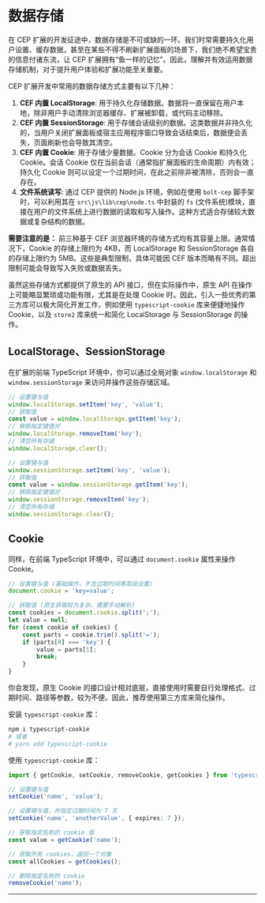 # 数据存储

在 CEP 扩展的开发征途中，数据存储是不可或缺的一环。我们时常需要持久化用户设置、缓存数据，甚至在某些不得不刷新扩展面板的场景下，我们绝不希望宝贵的信息付诸东流，让 CEP 扩展拥有“鱼一样的记忆”。因此，理解并有效运用数据存储机制，对于提升用户体验和扩展功能至关重要。

CEP 扩展开发中常用的数据存储方式主要有以下几种：

1.  **CEF 内置 LocalStorage**: 用于持久化存储数据。数据将一直保留在用户本地，除非用户手动清除浏览器缓存、扩展被卸载，或代码主动移除。
2.  **CEF 内置 SessionStorage**: 用于存储会话级别的数据。这类数据并非持久化的，当用户关闭扩展面板或宿主应用程序窗口导致会话结束后，数据便会丢失，页面刷新也会导致其清空。
3.  **CEF 内置 Cookie**: 用于存储少量数据。Cookie 分为会话 Cookie 和持久化 Cookie。会话 Cookie 仅在当前会话（通常指扩展面板的生命周期）内有效；持久化 Cookie 则可以设定一个过期时间，在此之前除非被清除，否则会一直存在。
4.  **文件系统读写**: 通过 CEP 提供的 Node.js 环境，例如在使用 `bolt-cep` 脚手架时，可以利用其在 `src\js\lib\cep\node.ts` 中封装的 `fs` (文件系统)模块，直接在用户的文件系统上进行数据的读取和写入操作。这种方式适合存储较大数据或复杂结构的数据。

**需要注意的是：** 前三种基于 CEF 浏览器环境的存储方式均有其容量上限。通常情况下，Cookie 的存储上限约为 4KB，而 LocalStorage 和 SessionStorage 各自的存储上限约为 5MB。这些是典型限制，具体可能因 CEF 版本而略有不同。超出限制可能会导致写入失败或数据丢失。

虽然这些存储方式都提供了原生的 API 接口，但在实际操作中，原生 API 在操作上可能略显繁琐或功能有限，尤其是在处理 Cookie 时。因此，引入一些优秀的第三方库可以极大简化开发工作，例如使用 `typescript-cookie` 库来便捷地操作 Cookie，以及 `store2` 库来统一和简化 LocalStorage 与 SessionStorage 的操作。

## LocalStorage、SessionStorage

在扩展的前端 TypeScript 环境中，你可以通过全局对象 `window.localStorage` 和 `window.sessionStorage` 来访问并操作这些存储区域。

```typescript title="localStorage"
// 设置键与值
window.localStorage.setItem('key', 'value');
// 获取值
const value = window.localStorage.getItem('key');
// 移除指定键值对
window.localStorage.removeItem('key');
// 清空所有存储
window.localStorage.clear();
```

```typescript title="sessionStorage"
// 设置键与值
window.sessionStorage.setItem('key', 'value');
// 获取值
const value = window.sessionStorage.getItem('key');
// 移除指定键值对
window.sessionStorage.removeItem('key');
// 清空所有存储
window.sessionStorage.clear();
```

## Cookie

同样，在前端 TypeScript 环境中，可以通过 `document.cookie` 属性来操作 Cookie。

```typescript title="cookie"
// 设置键与值 (基础操作，不含过期时间等高级设置)
document.cookie = 'key=value';

// 获取值 (原生获取较为复杂，需要手动解析)
const cookies = document.cookie.split(';');
let value = null;
for (const cookie of cookies) {
    const parts = cookie.trim().split('=');
    if (parts[0] === 'key') {
        value = parts[1];
        break;
    }
}
```

你会发现，原生 Cookie 的接口设计相对底层，直接使用时需要自行处理格式、过期时间、路径等参数，较为不便。因此，推荐使用第三方库来简化操作。

安装 `typescript-cookie` 库：

```bash
npm i typescript-cookie
# 或者
# yarn add typescript-cookie
```

使用 `typescript-cookie` 库：
```typescript
import { getCookie, setCookie, removeCookie, getCookies } from 'typescript-cookie';

// 设置键与值
setCookie('name', 'value');

// 设置键与值，并指定过期时间为 7 天
setCookie('name', 'anotherValue', { expires: 7 });

// 获取指定名称的 cookie 值
const value = getCookie('name');

// 获取所有 cookies，返回一个对象
const allCookies = getCookies();

// 删除指定名称的 cookie
removeCookie('name');
```

---